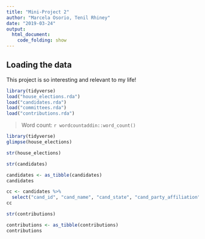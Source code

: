 ```yaml
---
title: "Mini-Project 2"
author: "Marcela Osorio, Tenil Rhiney"
date: "2019-03-24"
output: 
  html_document:
    code_folding: show
---
```



## Loading the data

This project is so interesting and relevant to my life!

```r
library(tidyverse)
load("house_elections.rda")
load("candidates.rda")
load("committees.rda")
load("contributions.rda")
```

> Word count: `r wordcountaddin::word_count()`


```r
library(tidyverse)
glimpse(house_elections)
```


```r
str(house_elections)
```


```r
str(candidates)
```
```r
candidates <- as_tibble(candidates) 
candidates
```

```r

cc <- candidates %>%
  select("cand_id", "cand_name", "cand_state", "cand_party_affiliation")
cc


```









```r
str(contributions)
```


```r
contributions <- as_tibble(contributions) 
contributions
```






